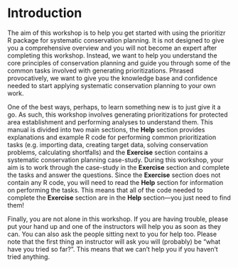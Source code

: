 # Introduction

The aim of this workshop is to help you get started with using the prioritizr R package for systematic conservation planning. It is not designed to give you a comprehensive overview and you will not become an expert after completing this workshop. Instead, we want to help you understand the core principles of conservation planning and guide you through some of the common tasks involved with generating prioritizations. Phrased provocatively, we want to give you the knowledge base and confidence needed to start applying systematic conservation planning to your own work.

One of the best ways, perhaps, to learn something new is to just give it a go. As such, this workshop involves generating prioritizations for protected area establishment and performing analyses to understand them. This manual is divided into two main sections, the **Help** section provides explanations and example R code for performing common prioritization tasks (e.g. importing data, creating target data, solving conservation problems, calculating shortfalls) and the **Exercise** section contains a systematic conservation planning case-study. During this workshop, your aim is to work through the case-study in the **Exercise** section and complete the tasks and answer the questions. Since the **Exercise** section does not contain any R code, you will need to read the **Help** section for information on performing the tasks. This means that all of the code needed to complete the **Exercise** section are in the **Help** section---you just need to find them!

Finally, you are not alone in this workshop. If you are having trouble, please put your hand up and one of the instructors will help you as soon as they can. You can also ask the people sitting next to you for help too. Please note that the first thing an instructor will ask you will (probably) be "what have you tried so far?". This means that we can't help you if you haven't tried anything.
